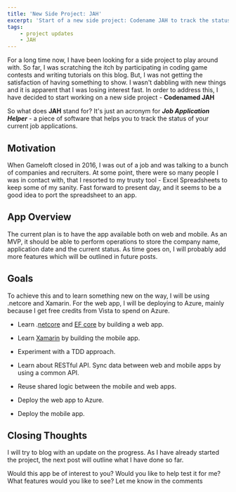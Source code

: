 ```yaml
---
title: 'New Side Project: JAH'
excerpt: 'Start of a new side project: Codename JAH to track the status of job application.'
tags:
    - project updates
    - JAH
---
```


For a long time now, I have been looking for a side project to play around with. So far, I was scratching the itch by participating in coding game contests and writing tutorials on this blog. But, I was not getting the satisfaction of having something to show. I wasn't dabbling with new things and it is apparent that I was losing interest fast. In order to address this, I have decided to start working on a new side project - **Codenamed JAH**

So what does **JAH** stand for? It's just an acronym for **_Job Application Helper_** - a piece of software that helps you to track the status of your current job applications.

## Motivation

When Gameloft closed in 2016, I was out of a job and was talking to a bunch of companies and recruiters. At some point, there were so many people I was in contact with, that I resorted to my trusty tool - Excel Spreadsheets to keep some of my sanity. Fast forward to present day, and it seems to be a good idea to port the spreadsheet to an app.

## App Overview

The current plan is to have the app available both on web and mobile. As an MVP, it should be able to perform operations to store the company name, application date and the current status. As time goes on, I will probably add more features which will be outlined in future posts.

## Goals

To achieve this and to learn something new on the way, I will be using .netcore and Xamarin. For the web app, I will be deploying to Azure, mainly because I get free credits from Vista to spend on Azure.

-   Learn .[netcore](https://www.microsoft.com/net/learn/get-started/windows) and [EF core](https://docs.microsoft.com/en-us/ef/core/) by building a web app.

-   Learn [Xamarin](https://www.xamarin.com/) by building the mobile app.

-   Experiment with a TDD approach.

-   Learn about RESTful API. Sync data between web and mobile apps by using a common API.

-   Reuse shared logic between the mobile and web apps.

-   Deploy the web app to Azure.

-   Deploy the mobile app.

## Closing Thoughts

I will try to blog with an update on the progress. As I have already started the project, the next post will outline what I have done so far.

Would this app be of interest to you? Would you like to help test it for me? What features would you like to see? Let me know in the comments
